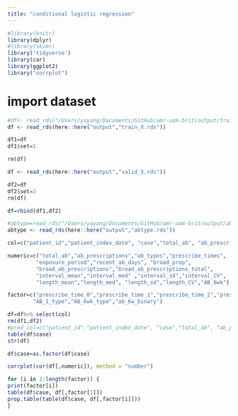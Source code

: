 ```yaml
---
title: "conditional logistic regression"
---
```


```r
#library(knitr)
library(dplyr)
#library(skimr)
library('tidyverse')
library(car)
library(ggplot2)
library("corrplot")
```

# import dataset
```r
#df<- read_rds("/Users/yayang/Documents/GitHub/amr-uom-brit/output/train_X.rds")
df <- read_rds(here::here("output","train_X.rds"))

df1=df
df1$set=1

rm(df)

df <- read_rds(here::here("output","valid_X.rds"))

df2=df
df2$set=2
rm(df)

df=rbind(df1,df2)

#abtype=read_rds("/Users/yayang/Documents/GitHub/amr-uom-brit/output/abtype.rds")
abtype <- read_rds(here::here("output","abtype.rds"))

col=c("patient_id","patient_index_date", "case","total_ab", "ab_prescriptions","ab_types","prescribe_times","exposure_period","recent_ab_days", "broad_prop" ,"broad_ab_prescriptions","interval_mean","interval_sd","interval_CV","length_mean", "length_sd","length_CV","prescribe_time_0","prescribe_time_1","prescribe_time_2","prescribe_time_3","AB_1_type","AB_6wk_type" ,"interval_med" ,"length_med" ,"ab_6w_binary" , "AB_6wk",abtype)

numeric=c("total_ab","ab_prescriptions","ab_types","prescribe_times",
         "exposure_period","recent_ab_days", "broad_prop",
         "broad_ab_prescriptions","broad_ab_prescriptions_total",
         "interval_mean","interval_med" ,"interval_sd","interval_CV",
         "length_mean","length_med", "length_sd","length_CV","AB_6wk")

factor=c("prescribe_time_0","prescribe_time_1","prescribe_time_2","prescribe_time_3",
        "AB_1_type","AB_6wk_type","ab_6w_binary")

df=df%>% select(col)
rm(df1,df2)
#pred_col=c("patient_id","patient_index_date", "case","total_ab", "ab_prescriptions","ab_types","prescribe_times","exposure_period","recent_ab_days", "broad_prop" ,"broad_ab_prescriptions","interval_mean","interval_sd","interval_CV","length_mean", "length_sd", "length_CV","prescribe_time_0","prescribe_time_1","prescribe_time_2","prescribe_time_3",col,"AB_1_type","AB_6wk_type" ,"interval_med" ,"length_med" ,"ab_6w_binary" , "AB_6wk")
table(df$case)
str(df)

df$case=as.factor(df$case)
```


```r
corrplot(cor(df[,numeric]), method = "number")
```

```r
for (i in 1:length(factor)) {
print(factor[i])  
table(df$case, df[,factor[1]])
prop.table(table(df$case, df[,factor[i]]))
}

```

